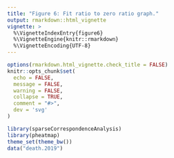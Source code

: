 ```yaml
---
title: "Figure 6: Fit ratio to zero ratio graph."
output: rmarkdown::html_vignette
vignette: >
  %\VignetteIndexEntry{figure6}
  %\VignetteEngine{knitr::rmarkdown}
  %\VignetteEncoding{UTF-8}
---
```


```r
options(rmarkdown.html_vignette.check_title = FALSE)
knitr::opts_chunk$set(
  echo = FALSE,
  message = FALSE,
  warning = FALSE,
  collapse = TRUE,
  comment = "#>",
  dev = 'svg'
)
```

```r
library(sparseCorrespondenceAnalysis)
library(pheatmap)
theme_set(theme_bw())
data("death.2019")
```

```r

```



